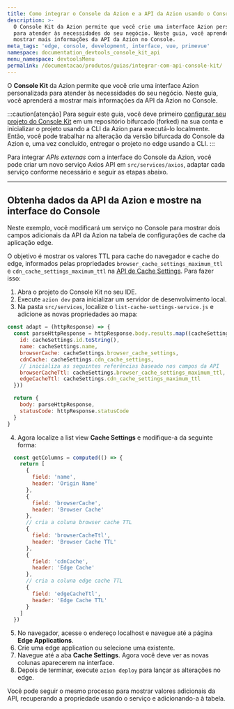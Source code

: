 ```yaml
---
title: Como integrar o Console da Azion e a API da Azion usando o Console Kit
description: >-
  O Console Kit da Azion permite que você crie uma interface Azion personalizada
  para atender às necessidades do seu negócio. Neste guia, você aprenderá a
  mostrar mais informações da API da Azion no Console.
meta_tags: 'edge, console, development, interface, vue, primevue'
namespace: documentation_devtools_console_kit_api
menu_namespace: devtoolsMenu
permalink: /documentacao/produtos/guias/integrar-com-api-console-kit/
---
```


O **Console Kit** da Azion permite que você crie uma interface Azion personalizada para atender às necessidades do seu negócio. Neste guia, você aprenderá a mostrar mais informações da API da Azion no Console.

:::caution[atenção]
Para seguir este guia, você deve primeiro [configurar seu projeto do Console Kit](/pt-br/documentacao/devtools/console-kit/#configure-um-projeto/) em um repositório bifurcado (forked) na sua conta e inicializar o projeto usando a CLI da Azion para executá-lo localmente. Então, você pode trabalhar na alteração da versão bifurcada do Console da Azion e, uma vez concluído, entregar o projeto no edge usando a CLI.
:::

Para integrar *APIs externas* com a interface do Console da Azion, você pode criar um novo serviço Axios API em `src/services/axios`, adaptar cada serviço conforme necessário e seguir as etapas abaixo.

---

## Obtenha dados da API da Azion e mostre na interface do Console

Neste exemplo, você modificará um serviço no Console para mostrar dois campos adicionais da API da Azion na tabela de configurações de cache da aplicação edge.

O objetivo é mostrar os valores TTL para cache do navegador e cache do edge, informados pelas propriedades `browser_cache_settings_maximum_ttl` e `cdn_cache_settings_maximum_ttl` na [API de Cache Settings](https://api.azion.com/#ea84ca72-db97-44fc-88c5-30fb236f8fa6). Para fazer isso:

1. Abra o projeto do Console Kit no seu IDE.
2. Execute `azion dev` para inicializar um servidor de desenvolvimento local.
3. Na pasta `src/services`, localize o `list-cache-settings-service.js` e adicione as novas propriedades ao mapa:

```javascript title="src/services/edge-application-cache-settings-services/list-cache-settings-service.js"
const adapt = (httpResponse) => {
  const parseHttpResponse = httpResponse.body.results.map((cacheSettings) => ({
    id: cacheSettings.id.toString(),
    name: cacheSettings.name,
    browserCache: cacheSettings.browser_cache_settings,
    cdnCache: cacheSettings.cdn_cache_settings,
    // inicializa as seguintes referências baseado nos campos da API
    browserCacheTtl: cacheSettings.browser_cache_settings_maximum_ttl,
    edgeCacheTtl: cacheSettings.cdn_cache_settings_maximum_ttl
  }))

  return {
    body: parseHttpResponse,
    statusCode: httpResponse.statusCode
  }
}
```

4. Agora localize a list view **Cache Settings** e modifique-a da seguinte forma:

```javascript title="src/views/EdgeApplicationsCacheSettings/ListView.vue"
  const getColumns = computed(() => {
    return [
      {
        field: 'name',
        header: 'Origin Name'
      },
      {
        field: 'browserCache',
        header: 'Browser Cache'
      },
      // cria a coluna browser cache TTL
      {
        field: 'browserCacheTtl',
        header: 'Browser Cache TTL'
      },
      {
        field: 'cdnCache',
        header: 'Edge Cache'
      },
      // cria a coluna edge cache TTL
      {
        field: 'edgeCacheTtl',
        header: 'Edge Cache TTL'
      }
    ]
  })
```

5. No navegador, acesse o endereço localhost e navegue até a página **Edge Applications**.
6. Crie uma edge application ou selecione uma existente.
7. Navegue até a aba **Cache Settings**. Agora você deve ver as novas colunas aparecerem na interface.
8. Depois de terminar, execute `azion deploy` para lançar as alterações no edge.

Você pode seguir o mesmo processo para mostrar valores adicionais da API, recuperando a propriedade usando o serviço e adicionando-a à tabela.

